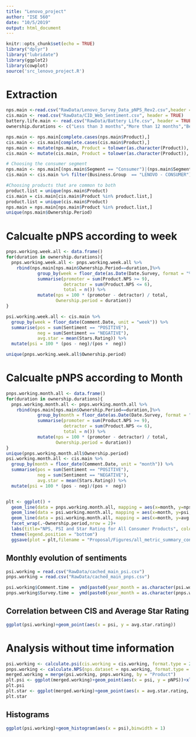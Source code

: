 ```yaml
---
title: "Lenovo_project"
author: "ISE 560"
date: "10/5/2019"
output: html_document
---
```


```r
knitr::opts_chunk$set(echo = TRUE)
library("dplyr")
library("lubridate")
library(ggplot2)
library(cowplot)
source('src_lenovo_project.R')

```

# Extraction

```r
nps.main <-read.csv("RawData/Lenovo_Survey_Data_pNPS_Rev2.csv",header = TRUE)
cis.main <- read.csv("RawData/CID_Web_Sentiment.csv", header = TRUE)
battery.life.main <- read.csv("RawData/Battery Life.csv", header = TRUE)
ownership.durations <- c("Less than 3 months","More than 12 months","Between 3 – 6 months","Between 7 – 12 months")

nps.main <- nps.main[complete.cases(nps.main$Product),]
cis.main <- cis.main[complete.cases(cis.main$Product),]
nps.main <- mutate(nps.main, Product = tolower(as.character(Product)), Date.Survey = as.Date(Date.Survey, format = "%m/%d/%Y"), Ownership.Period = as.character(Ownership.Period), Product.NPS = as.numeric(levels(Product.NPS))[Product.NPS])
cis.main <- mutate(cis.main, Product = tolower(as.character(Product)), Comment.Date = as.Date(Comment.Date, format = "%m/%d/%y"), Stars.Rating = as.numeric(Stars.Rating))

# Choosing the consumer segment
nps.main <- nps.main[(nps.main$Segment == "Consumer")|(nps.main$Segment == "Lenovo - Consumer"),]#[nps.main$Ownership.Period,]
cis.main <- cis.main %>% filter(Business.Group  == "LENOVO - CONSUMER")

#Choosing products that are common to both
product.list = unique(nps.main$Product)
cis.main = cis.main[cis.main$Product %in% product.list,]
product.list = unique(cis.main$Product)
nps.main = nps.main[nps.main$Product %in% product.list,]
unique(nps.main$Ownership.Period)
```

# Calcualte pNPS according to week

```r
pnps.working.week.all <- data.frame()
for(duration in ownership.durations){
  pnps.working.week.all <- pnps.working.week.all %>%
    rbind(nps.main[nps.main$Ownership.Period==duration,]%>%
            group_by(week = floor_date(as.Date(Date.Survey, format = "%m/%d/%Y"), unit = "week")) %>%
            summarise(promoter = sum(Product.NPS >= 9),
                      detractor = sum(Product.NPS <= 6),
                      total = n()) %>%
            mutate(nps = 100 * (promoter - detractor) / total,
                   Ownership.period = duration))
}

psi.working.week.all <- cis.main %>%
  group_by(week = floor_date(Comment.Date, unit = "week")) %>%
  summarise(pos = sum(Sentiment == "POSITIVE"),
            neg = sum(Sentiment == "NEGATIVE"),
            avg.star = mean(Stars.Rating)) %>%
  mutate(psi = 100 * (pos - neg)/(pos +  neg))

unique(pnps.working.week.all$Ownership.period)
```

# Calcualte pNPS according to Month

```r


pnps.working.month.all <- data.frame()
for(duration in ownership.durations){
  pnps.working.month.all <- pnps.working.month.all %>%
    rbind(nps.main[nps.main$Ownership.Period==duration,]%>%
            group_by(month = floor_date(as.Date(Date.Survey, format = "%m/%d/%Y"), unit = "month")) %>%
            summarise(promoter = sum(Product.NPS >= 9),
                      detractor = sum(Product.NPS <= 6),
                      total = n()) %>%
            mutate(nps = 100 * (promoter - detractor) / total,
                   Ownership.period = duration))
}
unique(pnps.working.month.all$Ownership.period)
psi.working.month.all <- cis.main %>%
  group_by(month = floor_date(Comment.Date, unit = "month")) %>%
  summarise(pos = sum(Sentiment == "POSITIVE"),
            neg = sum(Sentiment == "NEGATIVE"),
            avg.star = mean(Stars.Rating)) %>%
  mutate(psi = 100 * (pos - neg)/(pos +  neg))



```

```r

plt <- ggplot() +
  geom_line(data = pnps.working.month.all, mapping = aes(x=month, y=nps, color="NPS")) +
  geom_line(data = psi.working.month.all, mapping = aes(x=month, y=psi, color="PSI"))+
  geom_line(data = psi.working.month.all, mapping = aes(x=month, y=avg.star*20, color="Star Rating * 20"))+
  facet_wrap(.~Ownership.period,nrow = 2)+
  labs(title="NPS, PSI and Star Rating for All Consumer Products", color = "Metrics:")+ylab("")+xlab("Time")+
  theme(legend.position = "bottom")
  ggsave(plot = plt,filename = "Proposal/Figures/all_metric_summary_consumer.pdf",width = 8, height = 4,units = "in")
```



## Monthly evolution of sentiments

```r
psi.working = read.csv("RawData/cached_main_psi.csv")
pnps.working = read.csv("RawData/cached_main_pnps.csv")

psi.working$Comment.time =  ymd(paste0(year_month = as.character(psi.working$Comment.time), day = "30"))
pnps.working$Survey.time =  ymd(paste0(year_month = as.character(pnps.working$Survey.time), day = "30"))


```
## Correlation between CIS and Average Star Rating

```r
ggplot(psi.working)+geom_point(aes(x = psi, y = avg.star.rating))
```



#  Analysis without time information

```r
psi.working <- calculate.psi(cis.working = cis.working, format.type = 2)
pnps.working <- calculate.NPS(nps.dataset = nps.working, format.type = 2)
merged.working = merge(psi.working, pnps.working, by = "Product")
plt.psi <- ggplot(merged.working)+geom_point(aes(x = psi, y = pNPS))+xlab("psi")+ggtitle("Average pNPS over all Surveys")+ ylab("pNPS")+facet_grid(.~ownership.duration,scales = "free")
plt.psi
plt.star <- ggplot(merged.working)+geom_point(aes(x = avg.star.rating, y = pNPS))+xlab("Avg. Star Rating")+ggtitle("Average pNPS in the Consumer Segment")+ ylab("pNPS")+facet_grid(.~ownership.duration,scales = "free")
plt.star
```

## Histograms

```r
ggplot(psi.working)+geom_histogram(aes(x = psi),binwidth = 1)
```
  
  
  
  
  
